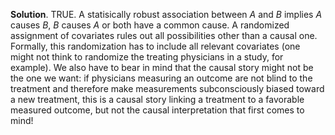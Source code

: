 
\color{blue}

**Solution**. TRUE. A statisically robust association between $A$ and $B$ implies $A$ causes $B$, $B$ causes $A$ or both have a common cause. A randomized assignment of covariates rules out all possibilities other than a causal one. Formally, this randomization has to include all relevant covariates (one might not think to randomize the treating physicians in a study, for example). We also have to bear in mind that the causal story might not be the one we want: if physicians measuring an outcome are not blind to the treatment and therefore make measurements subconsciously biased toward a new treatment, this is a causal story linking a treatment to a favorable measured outcome, but not the causal interpretation that first comes to mind!

\color{black}

